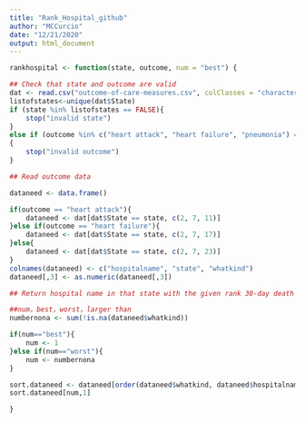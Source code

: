 ```yaml
---
title: "Rank_Hospital_github"
author: "MCCurcio"
date: "12/21/2020"
output: html_document
---
```


```r
rankhospital <- function(state, outcome, num = "best") {

## Check that state and outcome are valid
dat <- read.csv("outcome-of-care-measures.csv", colClasses = "character")
listofstates<-unique(dat$State)
if (state %in% listofstates == FALSE){
    stop("invalid state")
}
else if (outcome %in% c("heart attack", "heart failure", "pneumonia") == FALSE)
{
    stop("invalid outcome")
}

## Read outcome data

dataneed <- data.frame()

if(outcome == "heart attack"){
    dataneed <- dat[dat$State == state, c(2, 7, 11)]
}else if(outcome == "heart failure"){
    dataneed <- dat[dat$State == state, c(2, 7, 17)]
}else{
    dataneed <- dat[dat$State == state, c(2, 7, 23)] 
}
colnames(dataneed) <- c("hospitalname", "state", "whatkind")
dataneed[,3] <- as.numeric(dataneed[,3])

## Return hospital name in that state with the given rank 30-day death rate

##num，best，worst，larger than
numbernona <- sum(!is.na(dataneed$whatkind))

if(num=="best"){
    num <- 1
}else if(num=="worst"){
    num <- numbernona
}

sort.dataneed <- dataneed[order(dataneed$whatkind, dataneed$hospitalname,na.last = TRUE), ]
sort.dataneed[num,1]

}

```

